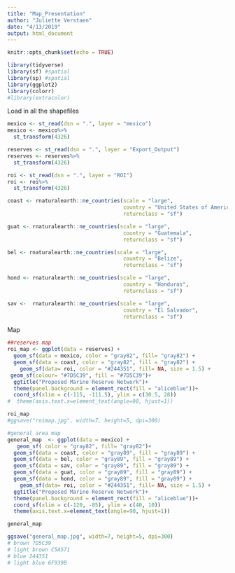```yaml
---
title: "Map_Presentation"
author: "Juliette Verstaen"
date: "4/13/2019"
output: html_document
---
```


```r
knitr::opts_chunk$set(echo = TRUE)
```

```r

library(tidyverse)
library(sf) #spatial
library(sp) #spatial
library(ggplot2)
library(colorr)
#library(extracolor)

```

Load in all the shapefiles
```r

mexico <- st_read(dsn = ".", layer = "mexico")
mexico <- mexico%>% 
  st_transform(4326)

reserves <- st_read(dsn = ".", layer = "Export_Output")
reserves <- reserves%>% 
  st_transform(4326)

roi <- st_read(dsn = ".", layer = "ROI")
roi <- roi%>% 
  st_transform(4326)

coast <- rnaturalearth::ne_countries(scale = "large",
                                     country = "United States of America",
                                     returnclass = "sf")

guat <- rnaturalearth::ne_countries(scale = "large",
                                     country = "Guatemala",
                                     returnclass = "sf")

bel <- rnaturalearth::ne_countries(scale = "large",
                                     country = "Belize",
                                     returnclass = "sf")

hond <- rnaturalearth::ne_countries(scale = "large",
                                     country = "Honduras",
                                     returnclass = "sf")

sav <-  rnaturalearth::ne_countries(scale = "large",
                                     country = "El Salvador",
                                     returnclass = "sf")


```

Map 
```r
##reserves map
roi_map <- ggplot(data = reserves) +
  geom_sf(data = mexico, color = "gray82", fill= "gray82") +
  geom_sf(data = coast, color = "gray82", fill = "gray82") +
    geom_sf(data= roi, color = "#244351", fill= NA, size = 1.5) +
 geom_sf(colour= "#7D5C39", fill = "#7D5C39")+
  ggtitle("Proposed Marine Reserve Network")+
  theme(panel.background = element_rect(fill = "aliceblue"))+
  coord_sf(xlim = c(-115, -111.5), ylim = c(30.5, 28))
#  theme(axis.text.x=element_text(angle=90, hjust=1)) 

roi_map
#ggsave("roimap.jpg", width=7, height=5, dpi=300)

#general area map
general_map  <- ggplot(data = mexico) +
   geom_sf( color = "gray82", fill= "gray82")+
  geom_sf(data = coast, color = "gray89", fill = "gray89") +
  geom_sf(data = bel, color = "gray89", fill = "gray89") +
  geom_sf(data = sav, color = "gray89", fill = "gray89") +
  geom_sf(data = guat, color = "gray89", fill = "gray89") +
  geom_sf(data = hond, color = "gray89", fill = "gray89") +
    geom_sf(data= roi, color = "#244351", fill= NA, size = 1.5) +
  ggtitle("Proposed Marine Reserve Network")+
  theme(panel.background = element_rect(fill = "aliceblue"))+
  coord_sf(xlim = c(-120, -85), ylim = c(40, 10))
  theme(axis.text.x=element_text(angle=90, hjust=1)) 

general_map

ggsave("general_map.jpg", width=7, height=5, dpi=300)
# brown 7D5C39
# light brown C5A571
# blue 244351
# light blue 6F939B


```







